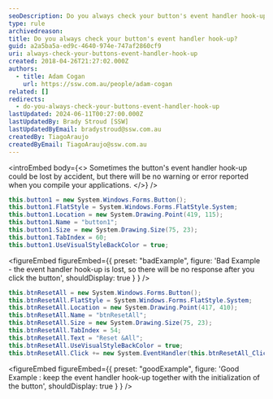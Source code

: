 ```yaml
---
seoDescription: Do you always check your button's event handler hook-up to ensure a responsive UI experience?
type: rule
archivedreason:
title: Do you always check your button's event handler hook-up?
guid: a2a5ba5a-ed9c-4640-974e-747af2860cf9
uri: always-check-your-buttons-event-handler-hook-up
created: 2018-04-26T21:27:02.000Z
authors:
  - title: Adam Cogan
    url: https://ssw.com.au/people/adam-cogan
related: []
redirects:
  - do-you-always-check-your-buttons-event-handler-hook-up
lastUpdated: 2024-06-11T00:27:00.000Z
lastUpdatedBy: Brady Stroud [SSW]
lastUpdatedByEmail: bradystroud@ssw.com.au
createdBy: TiagoAraujo
createdByEmail: TiagoAraujo@ssw.com.au
---
```


<introEmbed
  body={<>
Sometimes the button's event handler hook-up could be lost by accident, but there will be no warning or error reported when you compile your applications.
  </>}
/>
```cs
this.button1 = new System.Windows.Forms.Button();
this.button1.FlatStyle = System.Windows.Forms.FlatStyle.System;
this.button1.Location = new System.Drawing.Point(419, 115);
this.button1.Name = "button1";
this.button1.Size = new System.Drawing.Size(75, 23);
this.button1.TabIndex = 60;
this.button1.UseVisualStyleBackColor = true;
```

<figureEmbed figureEmbed={{
  preset: "badExample",
  figure: 'Bad Example - the event handler hook-up is lost, so there will be no response after you click the button',
  shouldDisplay: true
} } />


```cs
this.btnResetAll = new System.Windows.Forms.Button();
this.btnResetAll.FlatStyle = System.Windows.Forms.FlatStyle.System;
this.btnResetAll.Location = new System.Drawing.Point(417, 410);
this.btnResetAll.Name = "btnResetAll";
this.btnResetAll.Size = new System.Drawing.Size(75, 23);
this.btnResetAll.TabIndex = 54;
this.btnResetAll.Text = "Reset &All";
this.btnResetAll.UseVisualStyleBackColor = true;
this.btnResetAll.Click += new System.EventHandler(this.btnResetAll_Click);
```

<figureEmbed figureEmbed={{
  preset: "goodExample",
  figure: 'Good Example : keep the event handler hook-up together with the initialization of the button',
  shouldDisplay: true
} } />
